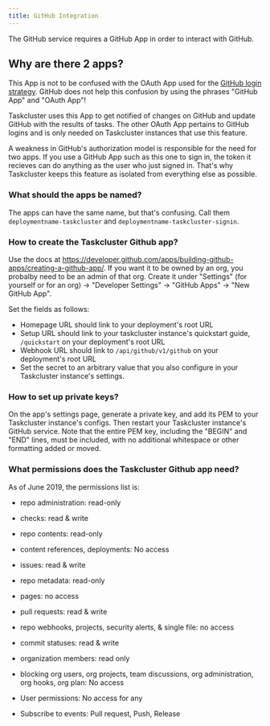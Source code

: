 ```yaml
---
title: GitHub Integration
---
```


The GitHub service requires a GitHub App in order to interact with GitHub.

## Why are there 2 apps? 

This App is not to be confused with the OAuth App used for the [GitHub login strategy](./login-strategies).
GitHub does not help this confusion by using the phrases "GitHub App" and "OAuth App"!

Taskcluster uses this App to get notified of changes on GitHub and update GitHub with the results of tasks.
The other OAuth App pertains to GitHub logins and is only needed on Taskcluster instances that use this feature.

A weakness in GitHub's authorization model is responsible for the need for two apps.
If you use a GitHub App such as this one to sign in, the token it recieves can do anything as the user who just signed in.
That's why Taskcluster keeps this feature as isolated from everything else as possible. 

### What should the apps be named? 

The apps can have the same name, but that's confusing. Call them `deploymentname-taskcluster` and `deploymentname-taskcluster-signin`. 

### How to create the Taskcluster Github app? 

Use the docs at https://developer.github.com/apps/building-github-apps/creating-a-github-app/.
If you want it to be owned by an org, you probalby need to be an admin of that org.
Create it under "Settings" (for yourself or for an org) -> "Developer Settings" -> "GitHub Apps" -> "New GitHub App".

Set the fields as follows: 

* Homepage URL should link to your deployment's root URL
* Setup URL should link to your taskcluster instance's quickstart guide, `/quickstart` on your deployment's root URL
* Webhook URL should link to `/api/github/v1/github` on your deployment's root URL
* Set the secret to an arbitrary value that you also configure in your Taskcluster instance's settings. 

### How to set up private keys? 

On the app's settings page, generate a private key, and add its PEM to your Taskcluster instance's configs.
Then restart your Taskcluster instance's GitHub service. 
Note that the entire PEM key, including the "BEGIN" and "END" lines, must be included, with no additional whitespace
or other formatting added or moved.

### What permissions does the Taskcluster Github app need?

As of June 2019, the permissions list is: 

* repo administration: read-only
* checks: read & write
* repo contents: read-only
* content references, deployments: No access
* issues: read & write
* repo metadata: read-only
* pages: no access
* pull requests: read & write
* repo webhooks, projects, security alerts, & single file: no access
* commit statuses: read & write
* organization members: read only
* blocking org users, org projects, team discussions, org administration, org hooks, org plan: No access

* User permissions: No access for any

* Subscribe to events: Pull request, Push, Release



